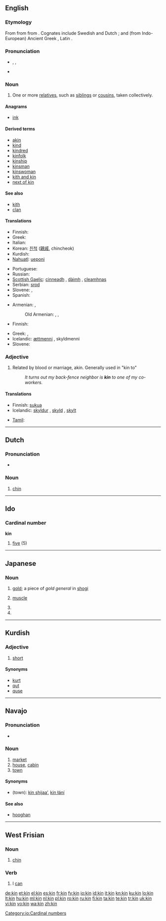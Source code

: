 {{also|kín|-kin}}
==English==

===Etymology===
From {{etyl|ang}} {{term|cynn|lang=ang}} from {{proto|Germanic|kunjan|lang=en}} from {{proto|Indo-European|gen-|produce|lang=en}}. Cognates include Swedish {{term|kön|lang=sv}} and Dutch {{term|kunne|lang=nl}}; and (from Indo-European) Ancient Greek {{term|γένος|tr=genos|lang=grc|sc=polytonic}}, Latin {{term|genus|lang=la}}.

===Pronunciation===
* {{enPR|kĭn}}, {{IPA|/kɪn/}}, {{SAMPA|/kIn/}}
* {{audio|en-us-kin.ogg|Audio (US)}}
*: {{rhymes|ɪn}}

===Noun===
{{en-noun|-}}

# One or more [[relative]]s, such as [[sibling]]s or [[cousin]]s, taken collectively.

====Anagrams====
* [[ink]]

====Derived terms====
* [[akin]]
* [[kind]]
* [[kindred]]
* [[kinfolk]]
* [[kinship]]
* [[kinsman]]
* [[kinswoman]]
* [[kith and kin]]
* [[next of kin]]

====See also====
* [[kith]]
* [[clan]]

====Translations====
{{trans-top|a relative}}
* Finnish: {{t+|fi|sukulainen}}
* Greek: {{t+|el|συγγενής|m|f|tr=sigenís}}
* Italian: {{t-|it|parente}}
* Korean: [[친척]] ([[親戚]], chincheok)
* Kurdish: {{ku-Arab|[[خزم]]}}
* [[Nahuatl]]: [[ueponi]]
{{trans-mid}}
* Portuguese: {{t+|pt|parente|m}}
* Russian: {{t|ru|родня|m|tr=rodnjá}}
* [[Scottish Gaelic]]: [[cinneadh]] {{m}}, [[dàimh]] {{f}}, [[cleamhnas]] {{m}}
* Serbian: [[srod]] {{m}}
* Slovene: {{t|sl|sorodnik|m}},  {{t|sl|sorodnica|f}}
* Spanish: {{t+|es|pariente}}
{{trans-bottom}}

{{trans-top|relatives collectively}}
* Armenian: {{t-|hy|ցեղ|tr=c’eġ}}, {{t|hy|տոհմ|tr=tohm}}
*: Old Armenian: {{tø|xcl|ցեղ|tr=c’eł|sc=Armn|xs=Old Armenian}}, {{tø|xcl|տոհմ|tr=tohm|sc=Armn|xs=Old Armenian}}, {{tø|xcl|զարմ|tr=zarm|sc=Armn|xs=Old Armenian}}
* Finnish: {{t+|fi|suku}}
{{trans-mid}}
* Greek: {{t|el|συγγενείς|m|f|p|tr=sigenís}},  {{t+|el|οικογένεια|f|tr=ikogénia}}
* Icelandic: [[ættmenni]] {{n|p}}, skyldmenni {{n|p}}
* Slovene: {{t|sl|sorodstvo|n}}
{{trans-bottom}}

===Adjective===
{{en-adj|-}}

# Related by blood or marriage, akin.  Generally used in "kin to"
#: ''It turns out my back-fence neighbor is '''kin''' to one of my co-workers.''

====Translations====
{{trans-top|related by blood or marriage}}
* Finnish: [[suku]]a
* Icelandic: [[skyldur]] {{m}}, [[skyld]] {{f}}, [[skylt]] {{n}}
{{trans-mid}}
* [[Tamil]]: {{t|ta|கேளிர்|sc=Taml}}
{{trans-bottom}}

----

==Dutch==

===Pronunciation===
* {{audio|Nl-kin.ogg|audio}}

===Noun===
{{nl-noun|g1=m|g2=f|pl=kinnen|dim=kinnetje}}

# {{anatomy|lang=nl}} [[chin]]

----

==Ido==

===Cardinal number===
'''kin'''

# [[five]] (5)

[[Category:io:Cardinal numbers]]

----

==Japanese==
{{ja-see-also|kiin}}

===Noun===
{{ja-noun|r|hira=きん}}

# {{ja-def|金}} [[gold]]; a piece of ''gold general'' in [[shogi]]
# {{ja-def|筋}} [[muscle]]
# {{ja-def|勤}}
# {{ja-def|菌}}

----

==Kurdish==

===Adjective===
{{infl|ku|noun}}

# [[short]]

====Synonyms====
* [[kurt]]
* [[qut]]
* [[quse]]

----

==Navajo==

===Pronunciation===
* {{IPA|[kxɪ̀n]|lang=nv}}

===Noun===
{{infl|nv|noun}}

# [[market]]
# [[house]], [[cabin]]
# [[town]]

====Synonyms====
*(town): [[kin shijaaʼ]], [[kin łání]]

====See also====
* [[hooghan]]

----

==West Frisian==

===Noun===
{{infl|fy|noun}}

# [[chin]]

===Verb===
{{infl|fy|verb|cat=verb forms}}

# I [[can]]

[[de:kin]]
[[et:kin]]
[[el:kin]]
[[es:kin]]
[[fr:kin]]
[[fy:kin]]
[[io:kin]]
[[id:kin]]
[[it:kin]]
[[kn:kin]]
[[ku:kin]]
[[lo:kin]]
[[lt:kin]]
[[hu:kin]]
[[ml:kin]]
[[nl:kin]]
[[pl:kin]]
[[ro:kin]]
[[ru:kin]]
[[fi:kin]]
[[ta:kin]]
[[te:kin]]
[[tr:kin]]
[[uk:kin]]
[[vi:kin]]
[[vo:kin]]
[[wa:kin]]
[[zh:kin]]